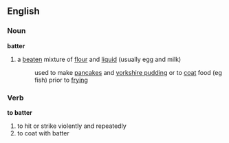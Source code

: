 ==English==

===Noun===
'''batter'''

# a [[beaten]] mixture of [[flour]] and [[liquid]] (usually egg and milk) 
#:used to make [[pancakes]] and [[yorkshire pudding]] or to [[coat]] food (eg fish) prior to [[frying]]

===Verb===
'''to batter'''
# to hit or strike violently and repeatedly
# to coat with batter